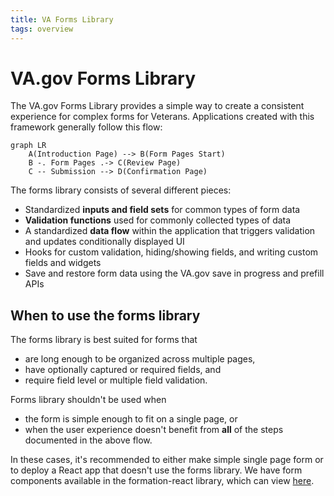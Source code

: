 ```yaml
---
title: VA Forms Library
tags: overview
---
```


# VA.gov Forms Library

The VA.gov Forms Library provides a simple way to create a consistent experience for complex forms for Veterans. Applications created with this framework generally follow this flow:

```mermaid
graph LR
    A(Introduction Page) --> B(Form Pages Start)
    B -. Form Pages .-> C(Review Page)
    C -- Submission --> D(Confirmation Page)
```

The forms library consists of several different pieces:

- Standardized **inputs and field sets** for common types of form data
- **Validation functions** used for commonly collected types of data
- A standardized **data flow** within the application that triggers validation and updates conditionally displayed UI
- Hooks for custom validation, hiding/showing fields, and writing custom fields and widgets
- Save and restore form data using the VA.gov save in progress and prefill APIs

## When to use the forms library

The forms library is best suited for forms that

- are long enough to be organized across multiple pages,
- have optionally captured or required fields, and
- require field level or multiple field validation.

Forms library shouldn't be used when

- the form is simple enough to fit on a single page, or
- when the user experience doesn't benefit from **all** of the steps documented in the above flow.

In these cases, it's recommended to either make simple single page form or to deploy a React app that doesn't use the forms library. We have form components available in the formation-react library, which can view [here](/platform).
